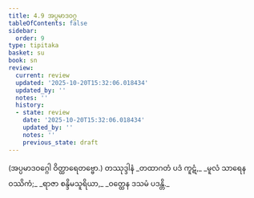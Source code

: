 ```yaml
---
title: 4.9 အပ္ပမာဒဝဂ္ဂ
tableOfContents: false
sidebar:
  order: 9
type: tipitaka
basket: su
book: sn
review:
  current: review
  updated: '2025-10-20T15:32:06.018434'
  updated_by: ''
  notes: ''
  history:
  - state: review
    date: '2025-10-20T15:32:06.018434'
    updated_by: ''
    notes: ''
    previous_state: draft
---
```



<DynamicBreadcrumb />


<ReviewStatus review={frontmatter.review} showDetails={true} />

<HypothesisAnnotation frontmatter={frontmatter} />

<Paragraph number="1258" type="center" book="sn">
(အပ္ပမာဒဝဂ္ဂေါ ဝိတ္ထာရေတဗ္ဗော.)

</Paragraph>

<Paragraph number="1259" type="center" book="sn">
တဿုဒ္ဒါနံ


</Paragraph>

<Paragraph number="1260" type="verses" book="sn">
_တထာဂတံ ပဒံ ကူဋံ,_  
_မူလံ သာရေန ဝဿိကံ;_  
_ရာဇာ စန္ဒိမသူရိယာ,_  
_ဝတ္ထေန ဒသမံ ပဒန္တိ._
</Paragraph>